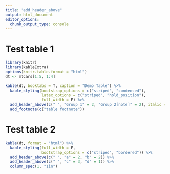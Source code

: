 ```yaml
---
title: "add_header_above"
output: html_document
editor_options: 
  chunk_output_type: console
---
```


# Test table 1
```r
library(knitr)
library(kableExtra)
options(knitr.table.format = "html")
dt <- mtcars[1:5, 1:4]

kable(dt, booktabs = T, caption = "Demo Table") %>%
  kable_styling(bootstrap_options = c("striped", "condensed"), 
                latex_options = c("striped", "hold_position"),
                full_width = F) %>%
  add_header_above(c(" ", "Group 1" = 2, "Group 2[note]" = 2), italic = T) %>%
  add_footnote(c("table footnote"))
```

# Test table 2
```r
kable(dt, format = "html") %>%
  kable_styling(full_width = F, 
                bootstrap_options = c("striped", "bordered")) %>%
  add_header_above(c(" ", "a" = 2, "b" = 2)) %>%
  add_header_above(c(" ", "c" = 3, "d" = 1)) %>%
  column_spec(1, "1in")
```




